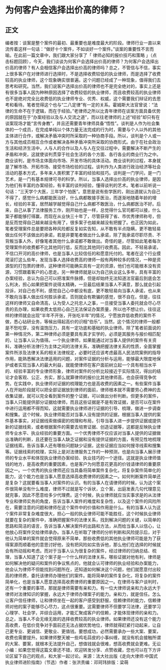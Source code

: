# 为何客户会选择出价高的律师？
## 正文
编者按：谈案是整个案件的最初、最重要也是难度最大的阶段。律师行业一直以来流传着这样一句话：“做好十个案件，不如谈好一个案件。”谈案的重要性不言而喻。在此前一篇文章中，我们跟大家分享了「 律师必知的报价技巧和策略 」（点击标题回顾），今天，我们谈谈为何客户会选择出价高的律师？为何客户会选择出价高的律师？有人会相信客户会选择出价高的律师吗？总之，不管信与不信，事实上很多客户在对律师进行选择时，不是选择收费较低的执业律师，而是选择了收费较高的执业律师，这个现象确实很普遍。这个问题已经成了一种现象，值得我们去思考和研究。当然，我们说客户选择出价高的律师也不是完全绝对的，事实上还是有很多当事人因为种种原因选择了收费较低的执业律师，而且收费较高的执业律师也不是绝对完全比收费低的执业律师专业、优秀、权威，这个需要我们辩证的去思考和看待。笔者觉得这个也与“二八定律”有一定的关系。霍姆斯大法官曾说：“法律的生命不在于逻辑，而在于经验。”老律师之所以比青年律师在谈案方面具备优势的原因就在于“办案经验以及与人交流之道”，而以往老律师的上述“经验”却只有在谈案现场才能“言传身教”，并且还需要青年律师具备“悟性”。谈判是人作为社会集体的一个成员，在完成单纯以个体力量无法完成的行为时，需要与个人以外的其他主体进行合作，或解决矛盾冲突时所采取的一种协商手段。所以，谈判是个人或一方与其他成员相互合作或者解决各种矛盾冲突所采取的协商形式。由于在社会政治生活和经济生活中，人与人的合作以及人与人在交往过程中，需要解决不断产生的矛盾和冲突，这就使谈判贯穿于社会生活的各个方面、各行各业的商业行为之中。商业谈判，是市场主体面向市场、开发市场的具体活动。商业谈判的过程，本身就是了解市场、开拓市场、接受市场检验的过程。谈判作为人类进行政治经济等社会活动的基本方式，多年来人类积累了丰富的经验和技巧。谈判是一门学问，是一门艺术，是一门有基本规律可寻的科学。所以，当事人选择出价高的执业律师，是因为他们有丰富的办案经验，有丰富的谈判经验，懂得谈判的艺术。笔者以前听说一句话：“三天学个大医，三年学个怕医”。意思是说有些学医的，刚出道就认为自己不得了，感觉什么病都能医治好，什么病都敢接手医治，而逐渐地随着年龄的增长，经验的丰富，居然越学越觉得自己什么病都不敢医治，什么病都医治不好。后来，自己从事了法律服务工作，刚开始也是一样，总觉得什么官司都可以接，什么案子都能够打得赢，而现在从业快三十年了，尽管获得了省、市优秀律师称号，但是反而觉得自己越来越没有用了，很多案子也越来越没有把握了。也正因为如此，笔者受理案件总是要把各种风险都反复如实告知，从不敢有半点隐瞒，更不敢轻易做出任何不该做出的承诺，若是非要笔者做出什么承诺，除了我承诺尽职尽责、不背叛当事人外，好像笔者其他什么承诺都不敢做出。奇怪的是，尽管如此笔者每次受理案件的收费都不比其他同行低，反而比其他同行收费高。因此，不轻易承诺，不信口开河的高价律师，也是当事人比较信任的和愿意托付的。笔者在这个行业摸爬滚打这么些年，发现当事人选择收费高的律师一般有两种较多的情况，一种是资源型的打包票的律师，这种律师可能确实具有一定的资源，他们也可能根本没有资源，习惯跟着客户的心思走。另一种律师就是以为自己执业这么多年，具有丰富的办案经验，总认为自己可以把准案件脉搏，但是却始终无法知道法官最后到底会怎么判决，担心如果把案件说得太精确，一旦最后结果当事人不满意，那么就会引起投诉，对自己也不利，感觉自己心中都没有底，更不敢轻易向当事人承诺，也从来不敢向当事人做出任何胜诉承诺，否则就会有欺骗的感觉，很不自在。但是，往往这样的律师又自命清高，认为受人之托忠人之事，一旦接受当事人委托就会尽心尽责的去办理，如果收费太低担心自己无法保证办案质量，所以也不想让价。往往这样的律师就会出现“半年不开张，开张吃半年”的情况，宁愿放弃低收费的案件不做，悉心钻研业务，等候出得起高价的识相“伯乐”。当然，这个情况的律师一般都是不愁吃穿，没有温饱压力，具有一定功底和基础的执业律师。除了笔者前面说的第一种情况外，第二种律师必须是要具有真才实学的，必须是其服务与报价相匹配的，让当事人认为值得。一个执业律师，如果能通过对当事人提供的案件有关资料，准确分析法律行为主体之间的法律关系，准确把握法律关系的性质，全面掌握案件所涉及法律关系的相关法律规定，必要时还应该考虑最高人民法院案例的指导作用，能熟悉解决法律适用的问题，对案件证据的分析与运用，能够最大限度地保护或者实现当事人的最大利益，就能使律师在客户面前树立起一个具有相当水平的、经验丰富的专业律师形象，律师对案件的分析比较接近于实际情况，得出的结论才会客观、公正、务实，那么就算律师的报价比其他律师高，也会获得竞争优势。在实践中，执业律师对证据的梳理能力也是高收费的因素之一。有些案件当事人在开始阶段就可以把全部证据放到律师的面前，律师根本就不需要劳心费神的去收集证据，就可以完全看到案件的整个证据，可以做出分析判断。但更多的案件，当事人只能提供部分证据给律师，而且这些证据是不是有效证据，是否可以在案件中进行运用都不得而知，这就需要执业律师进行证据的引导、梳理，做进一步调查和搜集。这个时候，执业律师能否对当事人没有提供的证据，根据当事人提供的案件基本事实，对证据线索做缜密的梳理和布局，引导当事人进一步提供证据或提供新的证据线索，或者根据案件的需要去培育证据、创造证据等，这都是反映执业律师专业水平、执业经验的重要方面。一个优秀律师不仅应该对当事人提供的证据做出准确的判断，且还要在当事人缺乏证据和没有提供证据的方面，有预见性地梳理证据线索。告诉当事人还有哪些问题缺少证据，这些证据应当如何搜寻线索和搜集等。证据线索的梳理，实际上是对法律服务工作的一种预测，也是向当事人展示律师的专业水平和体现执业律师办案经验、执业技巧的一个途径。这就是执业律师值钱的地方，是高收费的重要因素，也是客户为何愿意花更高的价钱请律师的重要原因之一。一个优秀的执业律师还应当具备将简单案件复杂化，将复杂案件简单化的能力，这个能力也是当事人愿意选择高收费律师的因素之一。如何判断案件简单还是复杂？这就要看当事人对案件的认识。有的当事人在请律师的时候，认为这个案件很简单没有什么难度，律师不过就是写个诉状，立个案，出庭发表几句代理意见就完事，因此不愿意给多少代理费。这个时候，执业律师就应当实事求是的从法律专业和律师实务的角度，告诉当事人案件的难度和复杂性，以及这个案件的风险所在，需要注意的问题和律师在这个案件中的价值和作用是什么。有的当事人认为这个案件非常复杂难度很大，担心一般的执业律师可能不能胜任，这个时候执业律师就要在复杂的案件中，准确把握案件的法律关系，找到解决问题的关键，以简单的思路和简洁的语言，告诉当事人解决案件的出路和方法，从而给当事人以信心，让他放心将案件交给律师承办。当事人在听取了律师的分析判断和风险提示后，对于他认为简单的案件就会觉得原来不简单，那些收费低的其他执业律师可能是为了获得案源而顺着他的意思讨好他，没有把风险如实告诉他，那么他们在选择的时候就会有所动摇和考虑。而对于当事人认为很复杂的案件，经过律师的归纳总结、梳理，当事人知道了这个案子是一个什么样的法律关系，哪些证据对他有利，律师是如何解决他的疑问和案件的争议焦点的，他就会认可律师的执业经验和办案能力，他会认为律师不但能找到问题所在，还知道如何解决这个问题，他们就愿意付出较高的律师费，委托该律师办理他们的案件。能将简单的案件复杂化，将复杂的案件简单化，也是当事人愿意选择高收费律师的重要原因之一。在律师与客户谈判时，还有一个重要的事项，那就是律师需要有亲和力。有一位大律师说亲和力永远大于律师对法律知识的掌握，永远大于律师办理案子的能力。亲和力，就是信任。怎么让客户信任律师，让和律师坐在一起的客户感受到舒服，信赖律师的能力，信赖律师对他的案子能够尽心尽力，这点很重要。这需要律师不但要学习法律，还要学习心理学、社会学，并综合运用，才能汇聚成客户的信赖，才能体现律师的亲和力。总之，当事人不会无缘无故的选择收费较高的执业律师。如果律师还没有这个能力高收费，在低价竞争对手面前还无法占据优势地位，律师就得赶紧行动起来，让自己更专业、更诚信、更敬业、更值钱。要想成功，必然需要承办一些大案、要案，收费也需要提升。如果律师整天被一些鸡毛蒜皮的小事纠缠，就没有机会接触所谓的大案、要案，就根本无法提升自己，想值钱就会很难，想高收费就会更难。无讼小编：如果您觉得这篇文章还不错，欢迎转发分享、点赞收藏，您也可以在下方评论区留下自己的观点，和大家一起讨论。来源：法大社出版《走向大律师:中国式执业律师进阶指南》（节选）作者：张洪责编：邓珂玮排版：梁萌